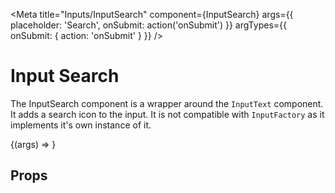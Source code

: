 
<Meta
  title="Inputs/InputSearch"
  component={InputSearch}
  args={{
    placeholder: 'Search',
    onSubmit: action('onSubmit')
  }}
  argTypes={{
    onSubmit: { action: 'onSubmit' }
  }}
/>

# Input Search

The InputSearch component is a wrapper around the `InputText` component.
It adds a search icon to the input. It is not compatible with `InputFactory` as it implements it's own instance of it.

<Canvas withSource="open">
  <Story name="Default">{(args) => <InputSearch {...args} />}</Story>
</Canvas>

## Props

<ArgsTable of={InputSearch} />
